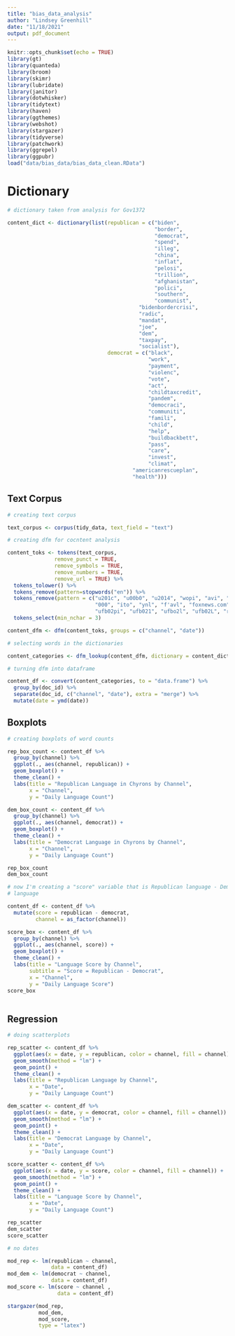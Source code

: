 ```yaml
---
title: "bias_data_analysis"
author: "Lindsey Greenhill"
date: "11/18/2021"
output: pdf_document
---
```


```r
knitr::opts_chunk$set(echo = TRUE)
library(gt)
library(quanteda)
library(broom)
library(skimr)
library(lubridate)
library(janitor)
library(dotwhisker)
library(tidytext)
library(haven)
library(ggthemes)
library(webshot)
library(stargazer)
library(tidyverse)
library(patchwork)
library(ggrepel)
library(ggpubr)
load("data/bias_data/bias_data_clean.RData")
```

# Dictionary

```r

# dictionary taken from analysis for Gov1372

content_dict <- dictionary(list(republican = c("biden",
                                               "border",
                                               "democrat",
                                               "spend",
                                               "illeg",
                                               "china",
                                               "inflat",
                                               "pelosi",
                                               "trillion",
                                               "afghanistan",
                                               "polici",
                                               "southern",
                                               "communist",
                                          "bidenbordercrisi",
                                          "radic",
                                          "mandat",
                                          "joe",
                                          "dem",
                                          "taxpay",
                                          "socialist"),
                                democrat = c("black",
                                             "work",
                                             "payment",
                                             "violenc",
                                             "vote",
                                             "act",
                                             "childtaxcredit",
                                             "pandem",
                                             "democraci",
                                             "communiti",
                                             "famili",
                                             "child",
                                             "help",
                                             "buildbackbett",
                                             "pass",
                                             "care",
                                             "invest",
                                             "climat",
                                        "americanrescueplan",
                                        "health")))
```

## Text Corpus

```r

# creating text corpus

text_corpus <- corpus(tidy_data, text_field = "text")

# creating dfm for cocntent analysis

content_toks <- tokens(text_corpus,
               remove_punct = TRUE,
               remove_symbols = TRUE,
               remove_numbers = TRUE,
               remove_url = TRUE) %>%
  tokens_tolower() %>%
  tokens_remove(pattern=stopwords("en")) %>%
  tokens_remove(pattern = c("u201c", "u00b0", "u2014", "wopi", "avi", "ooo", 
                            "000", "ito", "ynl", "f'avl", "foxnews.com", 
                            "ufb02pi", "ufb021", "ufbo2l", "ufb02L", "rpm")) %>%
  tokens_select(min_nchar = 3)

content_dfm <- dfm(content_toks, groups = c("channel", "date"))

# selecting words in the dictionaries

content_categories <- dfm_lookup(content_dfm, dictionary = content_dict)

# turning dfm into dataframe

content_df <- convert(content_categories, to = "data.frame") %>%
  group_by(doc_id) %>%
  separate(doc_id, c("channel", "date"), extra = "merge") %>%
  mutate(date = ymd(date))

```

## Boxplots

```r

# creating boxplots of word counts

rep_box_count <- content_df %>%
  group_by(channel) %>%
  ggplot(., aes(channel, republican)) +
  geom_boxplot() +
  theme_clean() +
  labs(title = "Republican Language in Chyrons by Channel",
       x = "Channel",
       y = "Daily Language Count")

dem_box_count <- content_df %>%
  group_by(channel) %>%
  ggplot(., aes(channel, democrat)) +
  geom_boxplot() +
  theme_clean() +
  labs(title = "Democrat Language in Chyrons by Channel",
       x = "Channel",
       y = "Daily Language Count")

rep_box_count
dem_box_count

# now I'm creating a "score" variable that is Republican language - Democrat
# language

content_df <- content_df %>%
  mutate(score = republican - democrat,
         channel = as_factor(channel))

score_box <- content_df %>%
  group_by(channel) %>%
  ggplot(., aes(channel, score)) +
  geom_boxplot() +
  theme_clean() +
  labs(title = "Language Score by Channel",
       subtitle = "Score = Republican - Democrat",
       x = "Channel",
       y = "Daily Language Score")
score_box
  
```

##  Regression

```r

# doing scatterplots

rep_scatter <- content_df %>%
  ggplot(aes(x = date, y = republican, color = channel, fill = channel)) +
  geom_smooth(method = "lm") +
  geom_point() +
  theme_clean() +
  labs(title = "Republican Language by Channel",
       x = "Date",
       y = "Daily Language Count")

dem_scatter <- content_df %>%
  ggplot(aes(x = date, y = democrat, color = channel, fill = channel)) +
  geom_smooth(method = "lm") +
  geom_point() +
  theme_clean() +
  labs(title = "Democrat Language by Channel",
       x = "Date",
       y = "Daily Language Count")

score_scatter <- content_df %>%
  ggplot(aes(x = date, y = score, color = channel, fill = channel)) +
  geom_smooth(method = "lm") +
  geom_point() +
  theme_clean() +
  labs(title = "Language Score by Channel",
       x = "Date",
       y = "Daily Language Count")

rep_scatter
dem_scatter
score_scatter

# no dates

mod_rep <- lm(republican ~ channel,
              data = content_df)
mod_dem <- lm(democrat ~ channel,
              data = content_df)
mod_score <- lm(score ~ channel ,
                data = content_df)

stargazer(mod_rep,
          mod_dem,
          mod_score,
          type = "latex")

```

